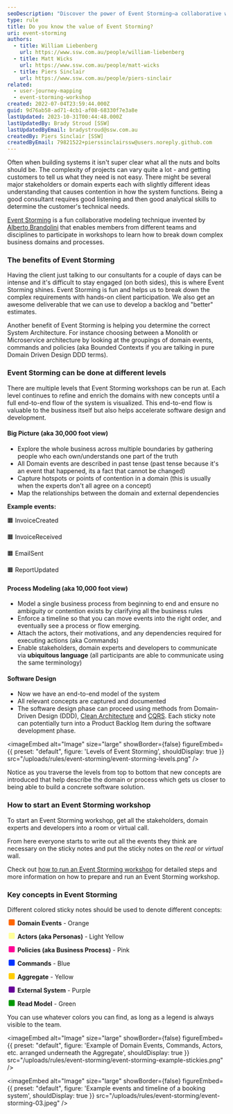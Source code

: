 ```yaml
---
seoDescription: "Discover the power of Event Storming—a collaborative workshop method for gathering domain events and building effective software systems."
type: rule
title: Do you know the value of Event Storming?
uri: event-storming
authors:
  - title: William Liebenberg
    url: https://www.ssw.com.au/people/william-liebenberg
  - title: Matt Wicks
    url: https://www.ssw.com.au/people/matt-wicks
  - title: Piers Sinclair
    url: https://www.ssw.com.au/people/piers-sinclair
related:
  - user-journey-mapping
  - event-storming-workshop
created: 2022-07-04T23:59:44.000Z
guid: 9d76ab58-ad71-4cb1-af08-68330f7e3a8e
lastUpdated: 2023-10-31T00:44:48.000Z
lastUpdatedBy: Brady Stroud [SSW]
lastUpdatedByEmail: bradystroud@ssw.com.au
createdBy: Piers Sinclair [SSW]
createdByEmail: 79821522+pierssinclairssw@users.noreply.github.com
---
```


Often when building systems it isn't super clear what all the nuts and bolts should be. The complexity of projects can vary quite a lot - and getting customers to tell us what they need is not easy. There might be several major stakeholders or domain experts each with slightly different ideas understanding that causes contention in how the system functions. Being a good consultant requires good listening and then good analytical skills to determine the customer's technical needs.

[Event Storming](https://www.eventstorming.com) is a fun collaborative modeling technique invented by [Alberto Brandolini](https://twitter.com/ziobrando) that enables members from different teams and disciplines to participate in workshops to learn how to break down complex business domains and processes.
<youtubeEmbed url="https://youtu.be/YeRfugbKuHk" description="Video: Do you know the value of Event Storming? with William Liebenberg (6 min)" />

### The benefits of Event Storming

Having the client just talking to our consultants for a couple of days can be intense and it's difficult to stay engaged (on both sides), this is where Event Storming shines. Event Storming is fun and helps us to break down the complex requirements with hands-on client participation. We also get an awesome deliverable that we can use to develop a backlog and "better" estimates.

Another benefit of Event Storming is helping you determine the correct System Architecture. For instance choosing between a Monolith or Microservice architecture by looking at the groupings of domain events, commands and policies (aka Bounded Contexts if you are talking in pure Domain Driven Design DDD terms).

### Event Storming can be done at different levels

There are multiple levels that Event Storming workshops can be run at. Each level continues to refine and enrich the domains with new concepts until a full end-to-end flow of the system is visualized. This end-to-end flow is valuable to the business itself but also helps accelerate software design and development.

#### Big Picture (aka 30,000 foot view)

* Explore the whole business across multiple boundaries by gathering people who each own/understands one part of the truth
* All Domain events are described in past tense (past tense because it's an event that happened, its a fact that cannot be changed)
* Capture hotspots or points of contention in a domain (this is usually when the experts don't all agree on a concept)
* Map the relationships between the domain and external dependencies

**Example events:**

🟧 InvoiceCreated

🟧 InvoiceReceived

🟧 EmailSent

🟧 ReportUpdated

#### Process Modeling (aka 10,000 foot view)

* Model a single business process from beginning to end and ensure no ambiguity or contention exists by clarifying all the business rules
* Enforce a timeline so that you can move events into the right order, and eventually see a process or flow emerging.
* Attach the actors, their motivations, and any dependencies required for executing actions (aka Commands)
* Enable stakeholders, domain experts and developers to communicate via **ubiquitous language** (all participants are able to communicate using the same terminology)

#### Software Design

* Now we have an end-to-end model of the system
* All relevant concepts are captured and documented
* The software design phase can proceed using methods from Domain-Driven Design (DDD), [Clean Architecture](/rules-to-better-clean-architecture) and [CQRS](/use-the-mediator-pattern-with-cqrs). Each sticky note can potentially turn into a Product Backlog Item during the software development phase.


<imageEmbed
  alt="Image"
  size="large"
  showBorder={false}
  figureEmbed={{
    preset: "default",
    figure: 'Levels of Event Storming',
    shouldDisplay: true
  }}
  src="/uploads/rules/event-storming/event-storming-levels.png"
/>

Notice as you traverse the levels from top to bottom that new concepts are introduced that help describe the domain or process which gets us closer to being able to build a concrete software solution.

### How to start an Event Storming workshop

To start an Event Storming workshop, get all the stakeholders, domain experts and developers into a room or virtual call.

From here everyone starts to write out all the events they think are necessary on the sticky notes and put the sticky notes on the *real* or *virtual* wall.

Check out [how to run an Event Storming workshop](/event-storming-workshop) for detailed steps and more information on how to prepare and run an Event Storming workshop.

### Key concepts in Event Storming

Different colored sticky notes should be used to denote different concepts:

<svg width="1.4em" height="1em" style="display: inline-block;"><rect width="1em" height="1em" rx="0.15em" ry="0.15em" x="0.2rem" y="0em" style="fill:rgb(255,102,0);"/></svg> **Domain Events** - Orange

<svg width="1.4em" height="1em" style="display: inline-block;"><rect width="1em" height="1em" rx="0.15em" ry="0.15em" x="0.2rem" y="0em" style="fill:rgb(255,255,153);"/></svg> **Actors (aka Personas)** - Light Yellow

<svg width="1.4em" height="1em" style="display: inline-block;"><rect width="1em" height="1em" rx="0.15em" ry="0.15em" x="0.2rem" y="0em" style="fill:rgb(255,0,148);"/></svg> **Policies (aka Business Process)** - Pink

<svg width="1.4em" height="1em" style="display: inline-block;"><rect width="1em" height="1em" rx="0.15em" ry="0.15em" x="0.2rem" y="0em" style="fill:rgb(0,51,255);"/></svg> **Commands** - Blue

<svg width="1.4em" height="1em" style="display: inline-block;"><rect width="1em" height="1em" rx="0.15em" ry="0.15em" x="0.2rem" y="0em" style="fill:rgb(255,204,0);"/></svg> **Aggregate** - Yellow

<svg width="1.4em" height="1em" style="display: inline-block;"><rect width="1em" height="1em" rx="0.15em" ry="0.15em" x="0.2rem" y="0em" style="fill:rgb(102,0,153);"/></svg> **External System** - Purple

<svg width="1.4em" height="1em" style="display: inline-block;"><rect width="1em" height="1em" rx="0.15em" ry="0.15em" x="0.2rem" y="0em" style="fill:rgb(0,153,0);"/></svg> **Read Model** - Green

You can use whatever colors you can find, as long as a legend is always visible to the team.


<imageEmbed
  alt="Image"
  size="large"
  showBorder={false}
  figureEmbed={{
    preset: "default",
    figure: 'Example of Domain Events, Commands, Actors, etc. arranged underneath the Aggregate',
    shouldDisplay: true
  }}
  src="/uploads/rules/event-storming/event-storming-example-stickies.png"
/>


<imageEmbed
  alt="Image"
  size="large"
  showBorder={false}
  figureEmbed={{
    preset: "default",
    figure: 'Example events and timeline of a booking system',
    shouldDisplay: true
  }}
  src="/uploads/rules/event-storming/event-storming-03.jpeg"
/>
